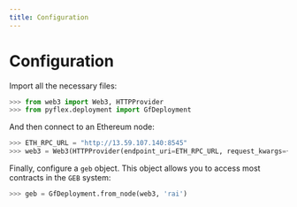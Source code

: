```yaml
---
title: Configuration
---
```


# Configuration

Import all the necessary files:

```python
>>> from web3 import Web3, HTTPProvider
>>> from pyflex.deployment import GfDeployment
```

And then connect to an Ethereum node:

```python
>>> ETH_RPC_URL = "http://13.59.107.140:8545"
>>> web3 = Web3(HTTPProvider(endpoint_uri=ETH_RPC_URL, request_kwargs={"timeout": 60}))
```

Finally, configure a `geb` object. This object allows you to access most contracts in the `GEB` system:

```python
>>> geb = GfDeployment.from_node(web3, 'rai')
```



